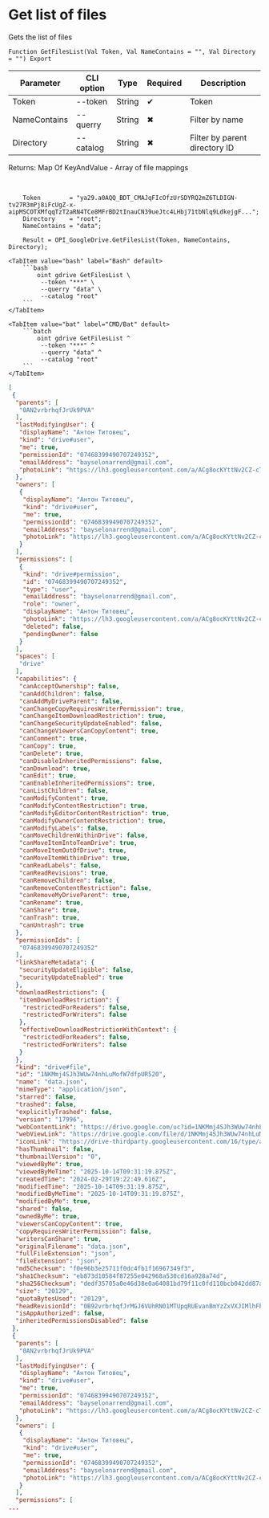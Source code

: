﻿---
sidebar_position: 3
description: Get list of files and other functions to work with Google Drive in the Open Integration Package, a free open-source integration library for 1C:Enterprise 8, OneScript and CLI
keywords: [1C, 1С, 1С:Enterprise, 1С:Enterprise 8.3, API, Integration, Services, Exchange, OneScript, CLI, Google Drive]
---


# Get list of files
 Gets the list of files



`Function GetFilesList(Val Token, Val NameContains = "", Val Directory = "") Export`

  | Parameter | CLI option | Type | Required | Description |
  |-|-|-|-|-|
  | Token | --token | String | &#x2714; | Token |
  | NameContains | --querry | String | &#x2716; | Filter by name |
  | Directory | --catalog | String | &#x2716; | Filter by parent directory ID |

  
  Returns:  Map Of KeyAndValue - Array of file mappings

<br/>



```bsl title="1C:Enterprise/OneScript code example"
    Token        = "ya29.a0AQQ_BDT_CMAJqFIcOfzUrSDYRQ2mZ6TLDIGN-tv27R3mPj8iFcUgZ-x-aipMSCOTXMfqqTzT2aRN4TCe8MFrBD2tInauCN39ueJtc4LHbj71tbNlq9LdkejgF...";
    Directory    = "root";
    NameContains = "data";

    Result = OPI_GoogleDrive.GetFilesList(Token, NameContains, Directory);
```
 

 <Tabs>
  
    <TabItem value="bash" label="Bash" default>
        ```bash
            oint gdrive GetFilesList \
             --token "***" \
             --querry "data" \
             --catalog "root"
        ```
    </TabItem>
  
    <TabItem value="bat" label="CMD/Bat" default>
        ```batch
            oint gdrive GetFilesList ^
             --token "***" ^
             --querry "data" ^
             --catalog "root"
        ```
    </TabItem>
</Tabs>


```json title="Result"
[
 {
  "parents": [
   "0AN2vrbrhqfJrUk9PVA"
  ],
  "lastModifyingUser": {
   "displayName": "Антон Титовец",
   "kind": "drive#user",
   "me": true,
   "permissionId": "07468399490707249352",
   "emailAddress": "bayselonarrend@gmail.com",
   "photoLink": "https://lh3.googleusercontent.com/a/ACg8ocKYttNv2CZ-cTTuE90Zmht_PwnGc0YnjM1IUllXsTVORfZFVPU=s64"
  },
  "owners": [
   {
    "displayName": "Антон Титовец",
    "kind": "drive#user",
    "me": true,
    "permissionId": "07468399490707249352",
    "emailAddress": "bayselonarrend@gmail.com",
    "photoLink": "https://lh3.googleusercontent.com/a/ACg8ocKYttNv2CZ-cTTuE90Zmht_PwnGc0YnjM1IUllXsTVORfZFVPU=s64"
   }
  ],
  "permissions": [
   {
    "kind": "drive#permission",
    "id": "07468399490707249352",
    "type": "user",
    "emailAddress": "bayselonarrend@gmail.com",
    "role": "owner",
    "displayName": "Антон Титовец",
    "photoLink": "https://lh3.googleusercontent.com/a/ACg8ocKYttNv2CZ-cTTuE90Zmht_PwnGc0YnjM1IUllXsTVORfZFVPU=s64",
    "deleted": false,
    "pendingOwner": false
   }
  ],
  "spaces": [
   "drive"
  ],
  "capabilities": {
   "canAcceptOwnership": false,
   "canAddChildren": false,
   "canAddMyDriveParent": false,
   "canChangeCopyRequiresWriterPermission": true,
   "canChangeItemDownloadRestriction": true,
   "canChangeSecurityUpdateEnabled": false,
   "canChangeViewersCanCopyContent": true,
   "canComment": true,
   "canCopy": true,
   "canDelete": true,
   "canDisableInheritedPermissions": false,
   "canDownload": true,
   "canEdit": true,
   "canEnableInheritedPermissions": true,
   "canListChildren": false,
   "canModifyContent": true,
   "canModifyContentRestriction": true,
   "canModifyEditorContentRestriction": true,
   "canModifyOwnerContentRestriction": true,
   "canModifyLabels": false,
   "canMoveChildrenWithinDrive": false,
   "canMoveItemIntoTeamDrive": true,
   "canMoveItemOutOfDrive": true,
   "canMoveItemWithinDrive": true,
   "canReadLabels": false,
   "canReadRevisions": true,
   "canRemoveChildren": false,
   "canRemoveContentRestriction": false,
   "canRemoveMyDriveParent": true,
   "canRename": true,
   "canShare": true,
   "canTrash": true,
   "canUntrash": true
  },
  "permissionIds": [
   "07468399490707249352"
  ],
  "linkShareMetadata": {
   "securityUpdateEligible": false,
   "securityUpdateEnabled": true
  },
  "downloadRestrictions": {
   "itemDownloadRestriction": {
    "restrictedForReaders": false,
    "restrictedForWriters": false
   },
   "effectiveDownloadRestrictionWithContext": {
    "restrictedForReaders": false,
    "restrictedForWriters": false
   }
  },
  "kind": "drive#file",
  "id": "1NKMmj4SJh3WUw74nhLuMofW7dfpUR520",
  "name": "data.json",
  "mimeType": "application/json",
  "starred": false,
  "trashed": false,
  "explicitlyTrashed": false,
  "version": "17996",
  "webContentLink": "https://drive.google.com/uc?id=1NKMmj4SJh3WUw74nhLuMofW7dfpUR520&export=download",
  "webViewLink": "https://drive.google.com/file/d/1NKMmj4SJh3WUw74nhLuMofW7dfpUR520/view?usp=drivesdk",
  "iconLink": "https://drive-thirdparty.googleusercontent.com/16/type/application/json",
  "hasThumbnail": false,
  "thumbnailVersion": "0",
  "viewedByMe": true,
  "viewedByMeTime": "2025-10-14T09:31:19.875Z",
  "createdTime": "2024-02-29T19:22:49.616Z",
  "modifiedTime": "2025-10-14T09:31:19.875Z",
  "modifiedByMeTime": "2025-10-14T09:31:19.875Z",
  "modifiedByMe": true,
  "shared": false,
  "ownedByMe": true,
  "viewersCanCopyContent": true,
  "copyRequiresWriterPermission": false,
  "writersCanShare": true,
  "originalFilename": "data.json",
  "fullFileExtension": "json",
  "fileExtension": "json",
  "md5Checksum": "f0e96b3e25711f0dc4fb1f16967349f3",
  "sha1Checksum": "eb873d10584f87255e042968a530cd16a928a74d",
  "sha256Checksum": "dedf35705a0e46d38e0a64081bd79f11c0fd110bcb042dd87adad391676d70a0",
  "size": "20129",
  "quotaBytesUsed": "20129",
  "headRevisionId": "0B92vrbrhqfJrMGJ6VUhRN01MTUpqRUEvanBmYzZxVXJIMlhFPQ",
  "isAppAuthorized": false,
  "inheritedPermissionsDisabled": false
 },
 {
  "parents": [
   "0AN2vrbrhqfJrUk9PVA"
  ],
  "lastModifyingUser": {
   "displayName": "Антон Титовец",
   "kind": "drive#user",
   "me": true,
   "permissionId": "07468399490707249352",
   "emailAddress": "bayselonarrend@gmail.com",
   "photoLink": "https://lh3.googleusercontent.com/a/ACg8ocKYttNv2CZ-cTTuE90Zmht_PwnGc0YnjM1IUllXsTVORfZFVPU=s64"
  },
  "owners": [
   {
    "displayName": "Антон Титовец",
    "kind": "drive#user",
    "me": true,
    "permissionId": "07468399490707249352",
    "emailAddress": "bayselonarrend@gmail.com",
    "photoLink": "https://lh3.googleusercontent.com/a/ACg8ocKYttNv2CZ-cTTuE90Zmht_PwnGc0YnjM1IUllXsTVORfZFVPU=s64"
   }
  ],
  "permissions": [
...
```

